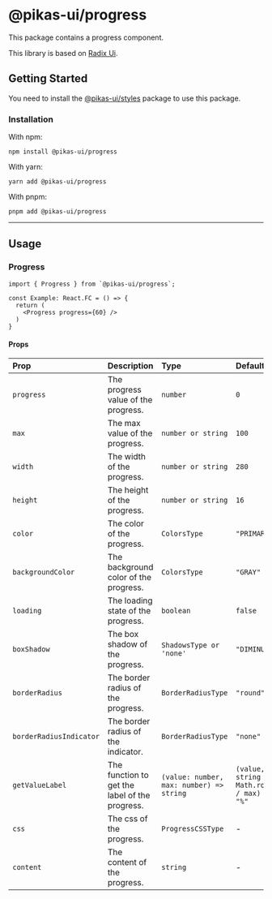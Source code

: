 

<NextSeo title="Progress" />

# @pikas-ui/progress

This package contains a progress component.

This library is based on [Radix Ui](https://www.radix-ui.com/).

## Getting Started

You need to install the <a href={stylesLink}>@pikas-ui/styles</a> package to use this package.

### Installation

With npm:

```
npm install @pikas-ui/progress
```

With yarn:

```
yarn add @pikas-ui/progress
```

With pnpm:

```
pnpm add @pikas-ui/progress
```

---

## Usage

### Progress

<ProgressExample />

```tsx
import { Progress } from `@pikas-ui/progress`;

const Example: React.FC = () => {
  return (
    <Progress progress={60} />
  )
}
```

#### Props

| Prop                    | Description                                    | Type                                     | Default                                                         |
| :---------------------- | :--------------------------------------------- | :--------------------------------------- | :-------------------------------------------------------------- |
| `progress`              | The progress value of the progress.            | `number`                                 | `0`                                                             |
| `max`                   | The max value of the progress.                 | `number or string`                       | `100`                                                           |
| `width`                 | The width of the progress.                     | `number or string`                       | `280`                                                           |
| `height`                | The height of the progress.                    | `number or string`                       | `16`                                                            |
| `color`                 | The color of the progress.                     | `ColorsType`                             | `"PRIMARY"`                                                     |
| `backgroundColor`       | The background color of the progress.          | `ColorsType`                             | `"GRAY"`                                                        |
| `loading`               | The loading state of the progress.             | `boolean`                                | `false`                                                         |
| `boxShadow`             | The box shadow of the progress.                | `ShadowsType or 'none'`                  | `"DIMINUTION_1"`                                                |
| `borderRadius`          | The border radius of the progress.             | `BorderRadiusType`                       | `"round"`                                                       |
| `borderRadiusIndicator` | The border radius of the indicator.            | `BorderRadiusType`                       | `"none"`                                                        |
| `getValueLabel`         | The function to get the label of the progress. | `(value: number, max: number) => string` | `(value, max): string => Math.round((value / max) * 100) + "%"` |
| `css`                   | The css of the progress.                       | `ProgressCSSType`                        | -                                                               |
| `content`               | The content of the progress.                   | `string`                                 | -                                                               |
